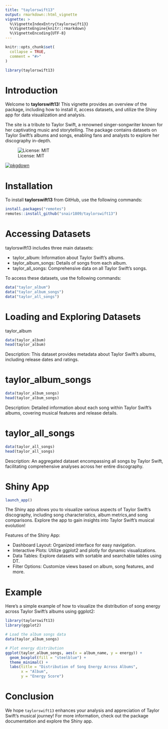 ```yaml
---
title: "taylorswift13"
output: rmarkdown::html_vignette
vignette: >
  %\VignetteIndexEntry{taylorswift13}
  %\VignetteEngine{knitr::rmarkdown}
  %\VignetteEncoding{UTF-8}
---
```


```r
knitr::opts_chunk$set(
  collapse = TRUE,
  comment = "#>"
)
```

```r
library(taylorswift13)
```



# Introduction

Welcome to **taylorswift13**! This vignette provides an overview of the package, including how to install it, access datasets, and utilize the Shiny app for data visualization and analysis.

The site is a tribute to Taylor Swift, a renowned singer-songwriter known for her captivating music and storytelling. The package contains datasets on Taylor Swift's albums and songs, enabling fans and analysts to explore her discography in-depth.


![License: MIT](https://img.shields.io/badge/License-MIT-blue.svg)

[![pkgdown](https://img.shields.io/badge/pkgdown-website-blue)](https://ETC5523-2024.github.io/taylorswift13/)



# Installation

To install **taylorswift13** from GitHub, use the following commands:

```R
install.packages("remotes")
remotes::install_github("snair1809/taylorswift13")
```

# Accessing Datasets

taylorswift13 includes three main datasets:

- taylor_album: Information about Taylor Swift's albums.
- taylor_album_songs: Details of songs from each album.
- taylor_all_songs: Comprehensive data on all Taylor Swift's songs.

To access these datasets, use the following commands:

```R
data("taylor_album")
data("taylor_album_songs")
data("taylor_all_songs")
```

# Loading and Exploring Datasets

taylor_album
```R
data(taylor_album)
head(taylor_album)
```
Description: This dataset provides metadata about Taylor Swift's albums, including release dates and ratings.

# taylor_album_songs
```R
data(taylor_album_songs)
head(taylor_album_songs)
```

Description: Detailed information about each song within Taylor Swift's albums, covering musical features and release details.


# taylor_all_songs
```R
data(taylor_all_songs)
head(taylor_all_songs)
```

Description: An aggregated dataset encompassing all songs by Taylor Swift, facilitating comprehensive analyses across her entire discography.

# Shiny App

```R
launch_app()
```

The Shiny app allows you to visualize various aspects of Taylor Swift's discography, including song characteristics, album metrics,and song comparisons. Explore the app to gain insights into Taylor Swift's musical evolution!

Features of the Shiny App:

- Dashboard Layout: Organized interface for easy navigation.
- Interactive Plots: Utilize ggplot2 and plotly for dynamic visualizations.
- Data Tables: Explore datasets with sortable and searchable tables using DT.
- Filter Options: Customize views based on album, song features, and more.

# Example

Here's a simple example of how to visualize the distribution of song energy across Taylor Swift's albums using ggplot2:

```R
library(taylorswift13)
library(ggplot2)

# Load the album songs data
data(taylor_album_songs)

# Plot energy distribution
ggplot(taylor_album_songs, aes(x = album_name, y = energy)) +
  geom_boxplot(fill = "steelblue") +
  theme_minimal() +
  labs(title = "Distribution of Song Energy Across Albums",
       x = "Album",
       y = "Energy Score")

```

# Conclusion

We hope `taylorswift13` enhances your analysis and appreciation of Taylor Swift's musical journey! For more information, check out the package documentation and explore the Shiny app.

